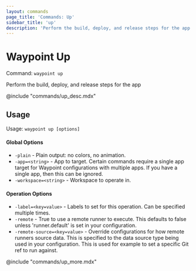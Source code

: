 ```yaml
---
layout: commands
page_title: 'Commands: Up'
sidebar_title: 'up'
description: 'Perform the build, deploy, and release steps for the app'
---
```


# Waypoint Up

Command: `waypoint up`

Perform the build, deploy, and release steps for the app

@include "commands/up_desc.mdx"

## Usage

Usage: `waypoint up [options]`

#### Global Options

- `-plain` - Plain output: no colors, no animation.
- `-app=<string>` - App to target. Certain commands require a single app target for Waypoint configurations with multiple apps. If you have a single app, then this can be ignored.
- `-workspace=<string>` - Workspace to operate in.

#### Operation Options

- `-label=<key=value>` - Labels to set for this operation. Can be specified multiple times.
- `-remote` - True to use a remote runner to execute. This defaults to false
  unless 'runner.default' is set in your configuration.
- `-remote-source=<key=value>` - Override configurations for how remote runners source data. This is specified to the data source type being used in your configuration. This is used for example to set a specific Git ref to run against.

@include "commands/up_more.mdx"
